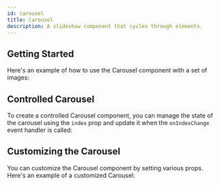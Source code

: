 ```yaml
---
id: carousel
title: Carousel
description: A slideshow component that cycles through elements.
---
```



<ComponentPreview />

## Getting Started

Here's an example of how to use the Carousel component with a set of images:

<Story id="Basic" />

## Controlled Carousel

To create a controlled Carousel component, you can manage the state of the
carousel using the `index` prop and update it when the `onIndexChange` event
handler is called:

<Story id="Controlled" />

## Customizing the Carousel

You can customize the Carousel component by setting various props. Here's an
example of a customized Carousel:

<Story id="Customized" />
